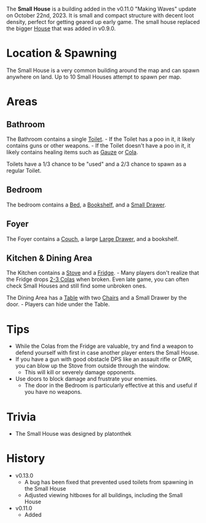 The **Small House** is a building added in the v0.11.0 "Making Waves" update on October 22nd, 2023. It is small and compact structure with decent loot density, perfect for getting geared up early game. The small house replaced the bigger [House](/buildings/house) that was added in v0.9.0.

# Location & Spawning

The Small House is a very common building around the map and can spawn anywhere on land. Up to 10 Small Houses attempt to spawn per map.

# Areas

## Bathroom

The Bathroom contains a single [Toilet](/obstacles/toilet). - If the Toilet has a poo in it, it likely contains guns or other weapons. - If the Toilet doesn't have a poo in it, it likely contains healing items such as [Gauze](/healing/gauze) or [Cola](/healing/cola).

Toilets have a 1/3 chance to be "used" and a 2/3 chance to spawn as a regular Toilet.

## Bedroom

The bedroom contains a [Bed](/obstacles/bed), a [Bookshelf](/obstacles/bookshelf), and a [Small Drawer](/obstacles/small_drawer).

## Foyer

The Foyer contains a [Couch](/obstacles/couch), a large [Large Drawer](/obstacles/large_drawer), and a bookshelf.

## Kitchen & Dining Area

The Kitchen contains a [Stove](/obstacles/stove) and a [Fridge](/obstacles/fridge). - Many players don't realize that the Fridge drops [2-3 Colas](/loot#fridge) when broken. Even late game, you can often check Small Houses and still find some unbroken ones.

The Dining Area has a [Table](/obstacles/table) with two [Chairs](/obstacles/chair) and a Small Drawer by the door. - Players can hide under the Table.

# Tips

- While the Colas from the Fridge are valuable, try and find a weapon to defend yourself with first in case another player enters the Small House.
- If you have a gun with good obstacle DPS like an assault rifle or DMR, you can blow up the Stove from outside through the window.
  - This will kill or severely damage opponents.
- Use doors to block damage and frustrate your enemies.
  - The door in the Bedroom is particularly effective at this and useful if you have no weapons.

# Trivia

- The Small House was designed by platonthek

# History

- v0.13.0
  - A bug has been fixed that prevented used toilets from spawning in the Small House
  - Adjusted viewing hitboxes for all buildings, including the Small House
- v0.11.0
  - Added

